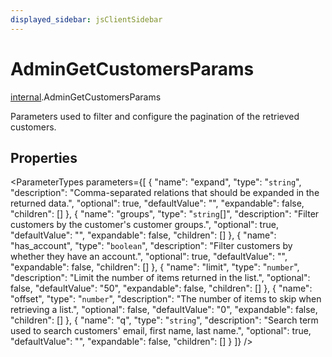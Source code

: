 ```yaml
---
displayed_sidebar: jsClientSidebar
---
```



# AdminGetCustomersParams

[internal](../../modules/internal.mdx).AdminGetCustomersParams

Parameters used to filter and configure the pagination of the retrieved customers.

## Properties

<ParameterTypes parameters={[
  {
    "name": "expand",
    "type": "`string`",
    "description": "Comma-separated relations that should be expanded in the returned data.",
    "optional": true,
    "defaultValue": "",
    "expandable": false,
    "children": []
  },
  {
    "name": "groups",
    "type": "`string`[]",
    "description": "Filter customers by the customer's customer groups.",
    "optional": true,
    "defaultValue": "",
    "expandable": false,
    "children": []
  },
  {
    "name": "has_account",
    "type": "`boolean`",
    "description": "Filter customers by whether they have an account.",
    "optional": true,
    "defaultValue": "",
    "expandable": false,
    "children": []
  },
  {
    "name": "limit",
    "type": "`number`",
    "description": "Limit the number of items returned in the list.",
    "optional": false,
    "defaultValue": "50",
    "expandable": false,
    "children": []
  },
  {
    "name": "offset",
    "type": "`number`",
    "description": "The number of items to skip when retrieving a list.",
    "optional": false,
    "defaultValue": "0",
    "expandable": false,
    "children": []
  },
  {
    "name": "q",
    "type": "`string`",
    "description": "Search term used to search customers' email, first name, last name.",
    "optional": true,
    "defaultValue": "",
    "expandable": false,
    "children": []
  }
]} />
